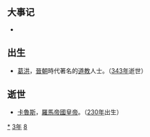 {{yearTOC|283|西晋'''[[太康_(司馬炎)|太康]]四年'''}}

== 大事记 ==
*

== 出生 ==
* [[葛洪|葛洪]]，[[晉朝|晉朝]]時代著名的[[道教|道教]]人士。（[[343年|343年]]逝世）

== 逝世 ==
{{Wikisource year mention}}
*[[卡魯斯|卡魯斯]]，[[羅馬帝國皇帝|羅馬帝國皇帝]]。（[[230年|230年]]出生）

[[Category:283年|*]]
[[Category:280年代|3年]]
[[Category:3世纪各年|8]]